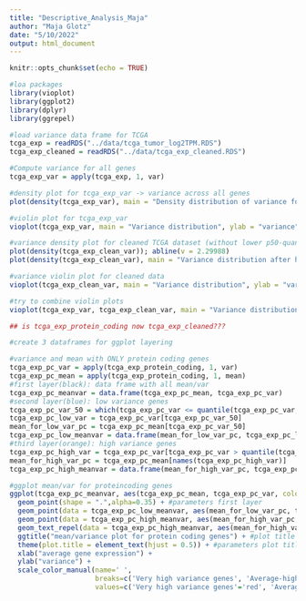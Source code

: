 ```yaml
---
title: "Descriptive_Analysis_Maja"
author: "Maja Glotz"
date: "5/10/2022"
output: html_document
---
```


```r
knitr::opts_chunk$set(echo = TRUE)
```

```r
#loa packages
library(vioplot)
library(ggplot2)
library(dplyr)
library(ggrepel)
```

```r
#load variance data frame for TCGA
tcga_exp = readRDS("../data/tcga_tumor_log2TPM.RDS")
tcga_exp_cleaned = readRDS("../data/tcga_exp_cleaned.RDS")
```


```r
#Compute variance for all genes
tcga_exp_var = apply(tcga_exp, 1, var)

#density plot for tcga_exp_var -> variance across all genes
plot(density(tcga_exp_var), main = "Density distribution of variance for all genes", xlab = "variance", ylab = "density"); abline(v= quantile(tcga_exp_var,0.5), col = "blue"); text(13, 0.2, "p50-quantile", col = "blue")

#violin plot for tcga_exp_var
vioplot(tcga_exp_var, main = "Variance distribution", ylab = "variance"); abline(h = quantile(tcga_exp_var,0.5), col = "blue", lty = "dashed" ); text(1.42,17, "p50-quantile", col = "blue")

#variance density plot for cleaned TCGA dataset (without lower p50-quantile)
plot(density(tcga_exp_clean_var)); abline(v = 2.29988)
plot(density(tcga_exp_clean_var), main = "Variance distribution after high variance filtering", xlab = "variance", ylab = "density")

#variance violin plot for cleaned data
vioplot(tcga_exp_clean_var, main = "Variance distribution", ylab = "variance"); abline(h = quantile(tcga_exp_var,0.5), col = "blue", lty = "dashed" ); text(1.42,17, "threshold", col = "blue")

#try to combine violin plots
vioplot(tcga_exp_var, tcga_exp_clean_var, main = "Variance distribution", names = c("tcga_exp","tcga_exp_clean"), ylab = "variance"); abline(h = quantile(tcga_exp_var,0.5), col = "blue", lty = "dashed" ); text(1.5,68, "p50-quantile = threshold", col = "blue")
```

```r
## is tcga_exp_protein_coding now tcga_exp_cleaned???

#create 3 dataframes for ggplot layering

#variance and mean with ONLY protein coding genes
tcga_exp_pc_var = apply(tcga_exp_protein_coding, 1, var)
tcga_exp_pc_mean = apply(tcga_exp_protein_coding, 1, mean)
#first layer(black): data frame with all mean/var
tcga_exp_pc_meanvar = data.frame(tcga_exp_pc_mean, tcga_exp_pc_var)
#second layer(blue): low variance genes 
tcga_exp_pc_var_50 = which(tcga_exp_pc_var <= quantile(tcga_exp_pc_var,0.5))
tcga_exp_pc_low_var = tcga_exp_pc_var[tcga_exp_pc_var_50]
mean_for_low_var_pc = tcga_exp_pc_mean[tcga_exp_pc_var_50]
tcga_exp_pc_low_meanvar = data.frame(mean_for_low_var_pc, tcga_exp_pc_low_var)
#third layer(orange): high variance genes
tcga_exp_pc_high_var = tcga_exp_pc_var[tcga_exp_pc_var > quantile(tcga_exp_pc_var, 0.99)]
mean_for_high_var_pc = tcga_exp_pc_mean[names(tcga_exp_pc_high_var)]
tcga_exp_pc_high_meanvar = data.frame(mean_for_high_var_pc, tcga_exp_pc_high_var)
```

```r
#ggplot mean/var for proteincoding genes
ggplot(tcga_exp_pc_meanvar, aes(tcga_exp_pc_mean, tcga_exp_pc_var, color = 'Average-high variance genes')) + #first layer black points
  geom_point(shape = ".",alpha=0.35) + #parameters first layer
  geom_point(data = tcga_exp_pc_low_meanvar, aes(mean_for_low_var_pc, tcga_exp_pc_low_var, color = 'Low variance genes'), color = "blue", shape = ".", alpha=0.4)  + #low variance layer
  geom_point(data = tcga_exp_pc_high_meanvar, aes(mean_for_high_var_pc, tcga_exp_pc_high_var, color = 'Very high variance genes'), color = "red", shape = ".") + #high variance layer
  geom_text_repel(data = tcga_exp_pc_high_meanvar, aes(mean_for_high_var_pc, tcga_exp_pc_high_var), label = row.names(tcga_exp_pc_high_meanvar), size = 2, show.legend = FALSE) + #label outliers without overlapping
  ggtitle("mean/variance plot for protein coding genes") + #plot title
  theme(plot.title = element_text(hjust = 0.5)) + #parameters plot title
  xlab("average gene expression") + 
  ylab("variance") + 
  scale_color_manual(name=' ',
                     breaks=c('Very high variance genes', 'Average-high variance genes', 'Low variance genes'),
                     values=c('Very high variance genes'='red', 'Average-high variance genes'='black', 'Low variance genes'='blue')) + guides(colour = guide_legend(override.aes = list(size = 5)))
```



